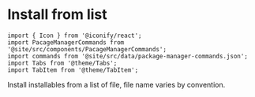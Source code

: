 ---
---

# Install from list

```mdx-code-block
import { Icon } from '@iconify/react';
import PacageManagerCommands from '@site/src/components/PacageManagerCommands';
import commands from '@site/src/data/package-manager-commands.json';
import Tabs from '@theme/Tabs';
import TabItem from '@theme/TabItem';
```

Install installables from a list of file, file name varies by convention.

<PacageManagerCommands commands={commands.install_from_list} />
